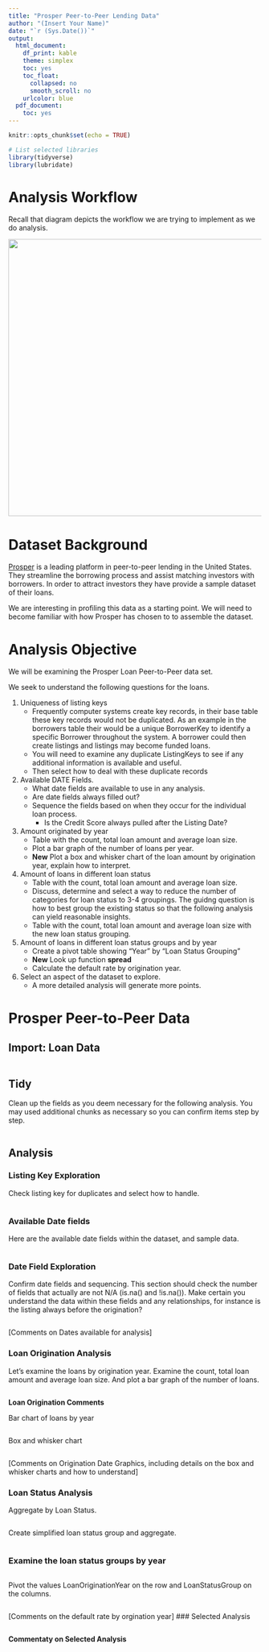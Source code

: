 ```yaml
---
title: "Prosper Peer-to-Peer Lending Data"
author: "(Insert Your Name)"
date: "`r (Sys.Date())`"
output:
  html_document:
    df_print: kable
    theme: simplex
    toc: yes
    toc_float:
      collapsed: no
      smooth_scroll: no
    urlcolor: blue
  pdf_document:
    toc: yes
---
```


```r
knitr::opts_chunk$set(echo = TRUE)
```

```r
# List selected libraries
library(tidyverse)
library(lubridate)
```
# Analysis Workflow

Recall that diagram depicts the workflow we are trying to implement as we do analysis.

![](../image/data-science.png){width=550px}

# Dataset Background

[Prosper](https://www.prosper.com/invest) is a leading platform in peer-to-peer lending in the United States.  They streamline the borrowing process and assist matching investors with borrowers.  In order to attract investors they have provide a sample dataset of their loans.

We are interesting in profiling this data as a starting point.  We will need to become familiar with how Prosper has chosen to to assemble the dataset.  

# Analysis Objective

We will be examining the Prosper Loan Peer-to-Peer data set.  

We seek to understand the following questions for the loans.

1. Uniqueness of listing keys
    - Frequently computer systems create key records, in their base table these key records would not be duplicated.  As an example in the borrowers table their would be a unique BorrowerKey to identify a specific Borrower throughout the system.  A borrower could then create listings and listings may become funded loans.
    - You will need to examine any duplicate ListingKeys to see if any additional information is available and useful.
    - Then select how to deal with these duplicate records
  
2. Available DATE Fields.
    - What date fields are available to use in any analysis.
    - Are date fields always filled out?
    - Sequence the fields based on when they occur for the individual loan process.
        - Is the Credit Score always pulled after the Listing Date?

3. Amount originated by year
    - Table with the count, total loan amount and average loan size. 
    - Plot a bar graph of the number of loans per year. 
    - **New** Plot a box and whisker chart of the loan amount by origination year, explain how to interpret.

4. Amount of loans in different loan status
    - Table with the count, total loan amount and average loan size. 
    - Discuss, determine and select a way to reduce the number of categories for loan status to 3-4 groupings.  The guidng question is how to best group the existing status so that the following analysis can yield reasonable insights.
    - Table with the count, total loan amount and average loan size with the new loan status grouping. 
    
5. Amount of loans in different loan status groups and by year
    - Create a pivot table showing "Year" by "Loan Status Grouping"
    - **New** Look up function **spread**
    - Calculate the default rate by origination year.

6. Select an aspect of the dataset to explore.
    - A more detailed analysis will generate more points.


# Prosper Peer-to-Peer Data

## Import: Loan Data

```r

```

## Tidy

Clean up the fields as you deem necessary for the following analysis.  You may used additional chunks as necessary so you can confirm items step by step.

```r

```

## Analysis

### Listing Key Exploration

Check listing key for duplicates and select how to handle.

```r

```


### Available Date fields

Here are the available date fields within the dataset, and sample data.

```r

```

### Date Field Exploration

Confirm date fields and sequencing.  This section should check the number of fields that actually are not N/A (is.na() and !is.na()).  Make certain you understand the data within these fields and any relationships, for instance is the listing always before the origination? 

```r

```

[Comments on Dates available for analysis]

### Loan Origination Analysis

Let's examine the loans by origination year. Examine the count, total loan amount and average loan size. And plot a bar graph of the number of loans. 

```r

```

**Loan Origination Comments**

Bar chart of loans by year

```r

```
Box and whisker chart

```r

```


[Comments on Origination Date Graphics, including details on the box and whisker charts and how to understand]

### Loan Status Analysis

Aggregate by Loan Status.

```r

```

Create simplified loan status group and aggregate.

```r

```

### Examine the loan status groups by year

```r

```

Pivot the values LoanOriginationYear on the row and LoanStatusGroup on the columns.

```r

```

[Comments on the default rate by orgination year]
### Selected Analysis

```r

```

**Commentaty on Selected Analysis**
